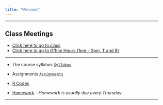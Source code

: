 ```yaml
---
title: "Welcome"
---
```


***

## **Class Meetings**

* [Click here to go to class]()
* [Click here to go to Office Hours (1pm -- 3pm, T and R)](https://appstate.zoom.us/j/275205125)

***

* The course syllabus  [`Syllabus`](STT4830F2020Syllabus.html) 

* Assignments [`Assignments`](./Assignments/Assignments.html) 

* [R Codes](RcodesbyChapter.html)

* [Homework](Homework.html) - *Homework is usually due every Thursday*

 <!--* Click [here](https://goo.gl/forms/uVbDu3i5ZubmS6BG2) to record your attendance.-->

 <!--* [Flow Control](./Rmarkdown/FlowControl.html)-->

<!--* [The Bootstrap](./Rmarkdown/TheBootstrap.html)-->

***




